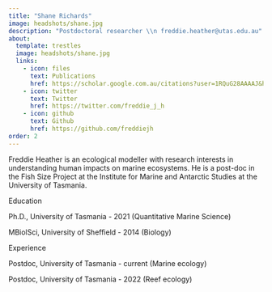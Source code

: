 ```yaml
---
title: "Shane Richards"
image: headshots/shane.jpg
description: "Postdoctoral researcher \\n freddie.heather@utas.edu.au"
about:
  template: trestles
  image: headshots/shane.jpg
  links:
    - icon: files
      text: Publications
      href: https://scholar.google.com.au/citations?user=1RQuG28AAAAJ&hl=en
    - icon: twitter
      text: Twitter
      href: https://twitter.com/freddie_j_h
    - icon: github
      text: Github
      href: https://github.com/freddiejh
order: 2
---
```


Freddie Heather is an ecological modeller with research interests in understanding human impacts on marine ecosystems. He is a post-doc in the Fish Size Project at the Institute for Marine and Antarctic Studies at the University of Tasmania.

Education

Ph.D., University of Tasmania - 2021 (Quantitative Marine Science)

MBiolSci, University of Sheffield - 2014 (Biology)

Experience

Postdoc, University of Tasmania - current (Marine ecology)

Postdoc, University of Tasmania - 2022 (Reef ecology)